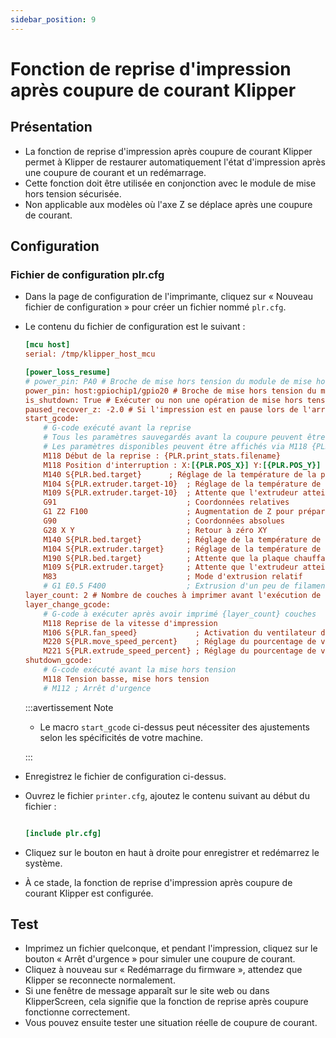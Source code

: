 ```yaml
---
sidebar_position: 9
---
```


# Fonction de reprise d'impression après coupure de courant Klipper

## Présentation

- La fonction de reprise d'impression après coupure de courant Klipper permet à Klipper de restaurer automatiquement l'état d'impression après une coupure de courant et un redémarrage.
- Cette fonction doit être utilisée en conjonction avec le module de mise hors tension sécurisée.
- Non applicable aux modèles où l'axe Z se déplace après une coupure de courant.

## Configuration

### Fichier de configuration plr.cfg

- Dans la page de configuration de l'imprimante, cliquez sur « Nouveau fichier de configuration » pour créer un fichier nommé `plr.cfg`.
- Le contenu du fichier de configuration est le suivant :

    ```cfg
    [mcu host]   
    serial: /tmp/klipper_host_mcu
    
    [power_loss_resume]
    # power_pin: PA0 # Broche de mise hors tension du module de mise hors tension connectée au port PA0 du microcontrôleur inférieur
    power_pin: host:gpiochip1/gpio20 # Broche de mise hors tension du module de mise hors tension connectée au port PA21 du microcontrôleur supérieur
    is_shutdown: True # Exécuter ou non une opération de mise hors tension, par défaut activé
    paused_recover_z: -2.0 # Si l'impression est en pause lors de l'arrêt, distance de déplacement Z pendant la reprise, par défaut sans déplacement
    start_gcode:
        # G-code exécuté avant la reprise
        # Tous les paramètres sauvegardés avant la coupure peuvent être récupérés via {PLR}
        # Les paramètres disponibles peuvent être affichés via M118 {PLR}
        M118 Début de la reprise : {PLR.print_stats.filename}
        M118 Position d'interruption : X:[{PLR.POS_X}] Y:[{PLR.POS_Y}] Z:[{PLR.POS_Z}] E:[{PLR.POS_E}]
        M140 S{PLR.bed.target}      ; Réglage de la température de la plaque chauffante
        M104 S{PLR.extruder.target-10}  ; Réglage de la température de l'extrudeur
        M109 S{PLR.extruder.target-10}  ; Attente que l'extrudeur atteigne la température définie
        G91                             ; Coordonnées relatives
        G1 Z2 F100                      ; Augmentation de Z pour préparer le retour à zéro X,Y
        G90                             ; Coordonnées absolues
        G28 X Y                         ; Retour à zéro XY
        M140 S{PLR.bed.target}          ; Réglage de la température de la plaque chauffante
        M104 S{PLR.extruder.target}     ; Réglage de la température de l'extrudeur
        M190 S{PLR.bed.target}          ; Attente que la plaque chauffante atteigne la température définie
        M109 S{PLR.extruder.target}     ; Attente que l'extrudeur atteigne la température définie
        M83                             ; Mode d'extrusion relatif
        # G1 E0.5 F400                  ; Extrusion d'un peu de filament
    layer_count: 2 # Nombre de couches à imprimer avant l'exécution de layer_change_gcode
    layer_change_gcode:                
        # G-code à exécuter après avoir imprimé {layer_count} couches
        M118 Reprise de la vitesse d'impression
        M106 S{PLR.fan_speed}             ; Activation du ventilateur d'extrusion
        M220 S{PLR.move_speed_percent}    ; Réglage du pourcentage de vitesse demandée
        M221 S{PLR.extrude_speed_percent} ; Réglage du pourcentage de vitesse d'extrusion demandée
    shutdown_gcode:
        # G-code exécuté avant la mise hors tension
        M118 Tension basse, mise hors tension
        # M112 ; Arrêt d'urgence

    ```

    :::avertissement Note

    - Le macro `start_gcode` ci-dessus peut nécessiter des ajustements selon les spécificités de votre machine.

    :::

- Enregistrez le fichier de configuration ci-dessus.
- Ouvrez le fichier `printer.cfg`, ajoutez le contenu suivant au début du fichier :

    ```cfg

    [include plr.cfg]

    ```

- Cliquez sur le bouton en haut à droite pour enregistrer et redémarrez le système.
- À ce stade, la fonction de reprise d'impression après coupure de courant Klipper est configurée.

## Test

- Imprimez un fichier quelconque, et pendant l'impression, cliquez sur le bouton « Arrêt d'urgence » pour simuler une coupure de courant.
- Cliquez à nouveau sur « Redémarrage du firmware », attendez que Klipper se reconnecte normalement.
- Si une fenêtre de message apparaît sur le site web ou dans KlipperScreen, cela signifie que la fonction de reprise après coupure fonctionne correctement.
- Vous pouvez ensuite tester une situation réelle de coupure de courant.
